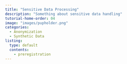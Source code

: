 ```yaml
---
title: "Sensitive Data Processing"
description: "Something about sensitive data handling"
tutorial-home-order: 04
image: "images/pupholder.png"
categories:
  - Anonymization
  - Synthetic Data
listing:
  type: default
  contents:
    - preregistration
---
```

